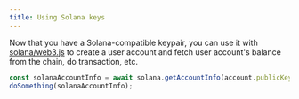 ```yaml
---
title: Using Solana keys
---
```


Now that you have a Solana-compatible keypair, you can use it with
[solana/web3.js](https://github.com/solana-labs/solana-web3.js) to create a user account and fetch user account's balance from
the chain, do transaction, etc.

```js
const solanaAccountInfo = await solana.getAccountInfo(account.publicKey);
doSomething(solanaAccountInfo);
```
